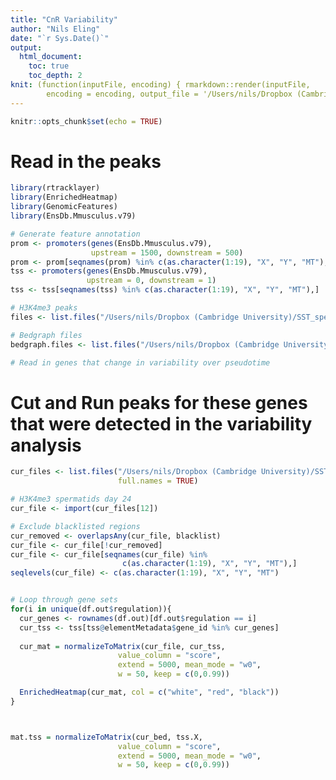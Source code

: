 ```yaml
---
title: "CnR Variability"
author: "Nils Eling"
date: "`r Sys.Date()`"
output: 
  html_document:
    toc: true
    toc_depth: 2
knit: (function(inputFile, encoding) { rmarkdown::render(inputFile, 
        encoding = encoding, output_file = '/Users/nils/Dropbox (Cambridge University)/SST_spermatocytes/Analysis/Variability/CnR_Variability.html') })
---
```


```r
knitr::opts_chunk$set(echo = TRUE)
```

# Read in the peaks

```r
library(rtracklayer)
library(EnrichedHeatmap)
library(GenomicFeatures)
library(EnsDb.Mmusculus.v79)

# Generate feature annotation
prom <- promoters(genes(EnsDb.Mmusculus.v79),
                  upstream = 1500, downstream = 500)
prom <- prom[seqnames(prom) %in% c(as.character(1:19), "X", "Y", "MT"),]
tss <- promoters(genes(EnsDb.Mmusculus.v79), 
                 upstream = 0, downstream = 1)
tss <- tss[seqnames(tss) %in% c(as.character(1:19), "X", "Y", "MT"),]

# H3K4me3 peaks
files <- list.files("/Users/nils/Dropbox (Cambridge University)/SST_spermatocytes/Analysis/CnR/Peaks/H3K4me3/BroadPeaks/", full.names = TRUE)

# Bedgraph files
bedgraph.files <- list.files("/Users/nils/Dropbox (Cambridge University)/SST_spermatocytes/Analysis/CnR/bedgraphs/H3K4me3/", full.names = TRUE)

# Read in genes that change in variability over pseudotime
```

# Cut and Run peaks for these genes that were detected in the variability analysis

```r
cur_files <- list.files("/Users/nils/Dropbox (Cambridge University)/SST_spermatocytes/Analysis/CnR/bedgraphs/H3K4me3/", 
                        full.names = TRUE)

# H3K4me3 spermatids day 24
cur_file <- import(cur_files[12])

# Exclude blacklisted regions
cur_removed <- overlapsAny(cur_file, blacklist)
cur_file <- cur_file[!cur_removed]
cur_file <- cur_file[seqnames(cur_file) %in%
                         c(as.character(1:19), "X", "Y", "MT"),]
seqlevels(cur_file) <- c(as.character(1:19), "X", "Y", "MT")


# Loop through gene sets
for(i in unique(df.out$regulation)){
  cur_genes <- rownames(df.out)[df.out$regulation == i]
  cur_tss <- tss[tss@elementMetadata$gene_id %in% cur_genes]
  
  cur_mat = normalizeToMatrix(cur_file, cur_tss, 
                        value_column = "score",
                        extend = 5000, mean_mode = "w0", 
                        w = 50, keep = c(0,0.99))

  EnrichedHeatmap(cur_mat, col = c("white", "red", "black"))
}



mat.tss = normalizeToMatrix(cur_bed, tss.X, 
                        value_column = "score",
                        extend = 5000, mean_mode = "w0", 
                        w = 50, keep = c(0,0.99))
```





